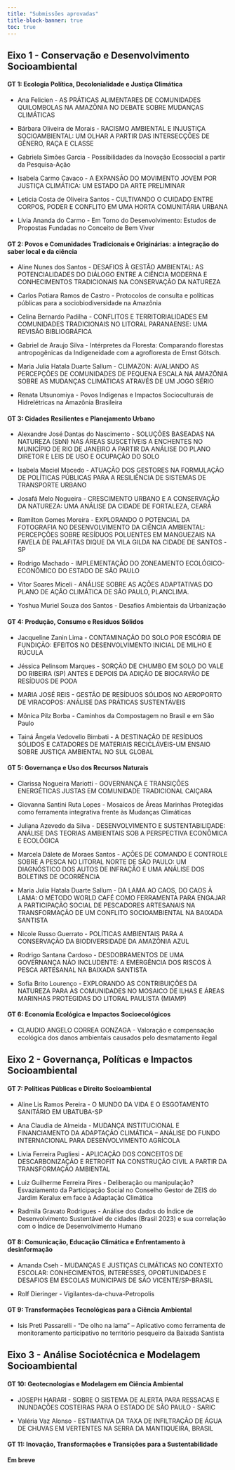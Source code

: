 ```yaml
---
title: "Submissões aprovadas"
title-block-banner: true
toc: true
---
```


## Eixo 1 - Conservação e Desenvolvimento Socioambiental

#### GT 1: Ecologia Política, Decolonialidade e Justiça Climática

-   Ana Felicien - AS PRÁTICAS ALIMENTARES DE COMUNIDADES QUILOMBOLAS NA AMAZÔNIA NO DEBATE SOBRE MUDANÇAS CLIMÁTICAS

-   Bárbara Oliveira de Morais - RACISMO AMBIENTAL E INJUSTIÇA SOCIOAMBIENTAL: UM OLHAR A PARTIR DAS INTERSECÇÕES DE GÊNERO, RAÇA E CLASSE

-   Gabriela Simões Garcia - Possibilidades da Inovação Ecossocial a partir da Pesquisa-Ação

-   Isabela Carmo Cavaco - A EXPANSÃO DO MOVIMENTO JOVEM POR JUSTIÇA CLIMÁTICA: UM ESTADO DA ARTE PRELIMINAR

-   Leticia Costa de Oliveira Santos - CULTIVANDO O CUIDADO ENTRE CORPOS, PODER E CONFLITO EM UMA HORTA COMUNITÁRIA URBANA

-   Lívia Ananda do Carmo - Em Torno do Desenvolvimento: Estudos de Propostas Fundadas no Conceito de Bem Viver

#### GT 2: Povos e Comunidades Tradicionais e Originárias: a integração do saber local e da ciência

-   Aline Nunes dos Santos - DESAFIOS À GESTÃO AMBIENTAL: AS POTENCIALIDADES DO DIÁLOGO ENTRE A CIÊNCIA MODERNA E CONHECIMENTOS TRADICIONAIS NA CONSERVAÇÃO DA NATUREZA

-   Carlos Potiara Ramos de Castro - Protocolos de consulta e políticas públicas para a sociobiodiversidade na Amazônia

-   Celina Bernardo Padilha - CONFLITOS E TERRITORIALIDADES EM COMUNIDADES TRADICIONAIS NO LITORAL PARANAENSE: UMA REVISÃO BIBLIOGRÁFICA

-   Gabriel de Araujo Silva - Intérpretes da Floresta: Comparando florestas antropogênicas da Indigeneidade com a agrofloresta de Ernst Götsch.

-   Maria Julia Hatala Duarte Sallum - CLIMAZON: AVALIANDO AS PERCEPÇÕES DE COMUNIDADES DE PEQUENA ESCALA NA AMAZÔNIA SOBRE AS MUDANÇAS CLIMÁTICAS ATRAVÉS DE UM JOGO SÉRIO

-   Renata Utsunomiya - Povos Indígenas e Impactos Socioculturais de Hidrelétricas na Amazônia Brasileira

#### GT 3: Cidades Resilientes e Planejamento Urbano

-   Alexandre José Dantas do Nascimento - SOLUÇÕES BASEADAS NA NATUREZA (SbN) NAS ÁREAS SUSCETÍVEIS A ENCHENTES NO MUNICÍPIO DE RIO DE JANEIRO A PARTIR DA ANÁLISE DO PLANO DIRETOR E LEIS DE USO E OCUPAÇÃO DO SOLO

-   Isabela Maciel Macedo - ATUAÇÃO DOS GESTORES NA FORMULAÇÃO DE POLÍTICAS PÚBLICAS PARA A RESILIÊNCIA DE SISTEMAS DE TRANSPORTE URBANO

-   Josafá Melo Nogueira - CRESCIMENTO URBANO E A CONSERVAÇÃO DA NATUREZA: UMA ANÁLISE DA CIDADE DE FORTALEZA, CEARÁ

-   Ramilton Gomes Moreira - EXPLORANDO O POTENCIAL DA FOTOGRAFIA NO DESENVOLVIMENTO DA CIÊNCIA AMBIENTAL: PERCEPÇÕES SOBRE RESÍDUOS POLUENTES EM MANGUEZAIS NA FAVELA DE PALAFITAS DIQUE DA VILA GILDA NA CIDADE DE SANTOS -SP

-   Rodrigo Machado - IMPLEMENTAÇÃO DO ZONEAMENTO ECOLÓGICO-ECONÔMICO DO ESTADO DE SÃO PAULO

-   Vítor Soares Miceli - ANÁLISE SOBRE AS AÇÕES ADAPTATIVAS DO PLANO DE AÇÃO CLIMÁTICA DE SÃO PAULO, PLANCLIMA.

-   Yoshua Muriel Souza dos Santos - Desafios Ambientais da Urbanização

#### GT 4: Produção, Consumo e Resíduos Sólidos

-   Jacqueline Zanin Lima - CONTAMINAÇÃO DO SOLO POR ESCÓRIA DE FUNDIÇÃO: EFEITOS NO DESENVOLVIMENTO INICIAL DE MILHO E RÚCULA

-   Jéssica Pelinsom Marques - SORÇÃO DE CHUMBO EM SOLO DO VALE DO RIBEIRA (SP) ANTES E DEPOIS DA ADIÇÃO DE BIOCARVÃO DE RESÍDUOS DE PODA

-   MARIA JOSÉ REIS - GESTÃO DE RESÍDUOS SÓLIDOS NO AEROPORTO DE VIRACOPOS: ANÁLISE DAS PRÁTICAS SUSTENTÁVEIS

-   Mônica Pilz Borba - Caminhos da Compostagem no Brasil e em São Paulo

-   Tainá Ângela Vedovello Bimbati - A DESTINAÇÃO DE RESÍDUOS SÓLIDOS E CATADORES DE MATERIAIS RECICLÁVEIS-UM ENSAIO SOBRE JUSTIÇA AMBIENTAL NO SUL GLOBAL

#### GT 5: Governança e Uso dos Recursos Naturais

-   Clarissa Nogueira Mariotti - GOVERNANÇA E TRANSIÇÕES ENERGÉTICAS JUSTAS EM COMUNIDADE TRADICIONAL CAIÇARA

-   Giovanna Santini Ruta Lopes - Mosaicos de Áreas Marinhas Protegidas como ferramenta integrativa frente às Mudanças Climáticas

-   Juliana Azevedo da Silva - DESENVOLVIMENTO E SUSTENTABILIDADE: ANÁLISE DAS TEORIAS AMBIENTAIS SOB A PERSPECTIVA ECONÔMICA E ECOLÓGICA

-   Marcela Dálete de Moraes Santos - AÇÕES DE COMANDO E CONTROLE SOBRE A PESCA NO LITORAL NORTE DE SÃO PAULO: UM DIAGNÓSTICO DOS AUTOS DE INFRAÇÃO E UMA ANÁLISE DOS BOLETINS DE OCORRÊNCIA

-   Maria Julia Hatala Duarte Sallum - DA LAMA AO CAOS, DO CAOS À LAMA: O MÉTODO WORLD CAFÉ COMO FERRAMENTA PARA ENGAJAR A PARTICIPAÇÃO SOCIAL DE PESCADORES ARTESANAIS NA TRANSFORMAÇÃO DE UM CONFLITO SOCIOAMBIENTAL NA BAIXADA SANTISTA

-   Nicole Russo Guerrato - POLÍTICAS AMBIENTAIS PARA A CONSERVAÇÃO DA BIODIVERSIDADE DA AMAZÔNIA AZUL

-   Rodrigo Santana Cardoso - DESDOBRAMENTOS DE UMA GOVERNANÇA NÃO INCLUDENTE: A EMERGÊNCIA DOS RISCOS À PESCA ARTESANAL NA BAIXADA SANTISTA

-   Sofia Brito Lourenço - EXPLORANDO AS CONTRIBUIÇÕES DA NATUREZA PARA AS COMUNIDADES NO MOSAICO DE ILHAS E ÁREAS MARINHAS PROTEGIDAS DO LITORAL PAULISTA (MIAMP)

#### GT 6: Economia Ecológica e Impactos Socioecológicos

-   CLAUDIO ANGELO CORREA GONZAGA - Valoração e compensação ecológica dos danos ambientais causados pelo desmatamento ilegal

## Eixo 2 - Governança, Políticas e Impactos Socioambiental

#### GT 7: Políticas Públicas e Direito Socioambiental

-   Aline Lis Ramos Pereira - O MUNDO DA VIDA E O ESGOTAMENTO SANITÁRIO EM UBATUBA-SP

-   Ana Claudia de Almeida - MUDANÇA INSTITUCIONAL E FINANCIAMENTO DA ADAPTAÇÃO CLIMÁTICA – ANÁLISE DO FUNDO INTERNACIONAL PARA DESENVOLVIMENTO AGRÍCOLA

-   Livia Ferreira Pugliesi - APLICAÇÃO DOS CONCEITOS DE DESCARBONIZAÇÃO E RETROFIT NA CONSTRUÇÃO CIVIL A PARTIR DA TRANSFORMAÇÃO AMBIENTAL

-   Luiz Guilherme Ferreira Pires - Deliberação ou manipulação? Esvaziamento da Participação Social no Conselho Gestor de ZEIS do Jardim Keralux em face à Adaptação Climática

-   Radmila Gravato Rodrigues - Análise dos dados do Índice de Desenvolvimento Sustentável de cidades (Brasil 2023) e sua correlação com o Índice de Desenvolvimento Humano

#### GT 8: Comunicação, Educação Climática e Enfrentamento à desinformação

-   Amanda Cseh - MUDANÇAS E JUSTIÇAS CLIMÁTICAS NO CONTEXTO ESCOLAR: CONHECIMENTOS, INTERESSES, OPORTUNIDADES E DESAFIOS EM ESCOLAS MUNICIPAIS DE SÃO VICENTE/SP-BRASIL

-   Rolf Dieringer - Vigilantes-da-chuva-Petropolis

#### GT 9: Transformações Tecnológicas para a Ciência Ambiental

-   Isis Preti Passarelli - “De olho na lama” – Aplicativo como ferramenta de monitoramento participativo no território pesqueiro da Baixada Santista

## Eixo 3 - Análise Sociotécnica e Modelagem Socioambiental

#### GT 10: Geotecnologias e Modelagem em Ciência Ambiental

-   JOSEPH HARARI - SOBRE O SISTEMA DE ALERTA PARA RESSACAS E INUNDAÇÕES COSTEIRAS PARA O ESTADO DE SÃO PAULO - SARIC

-   Valéria Vaz Alonso - ESTIMATIVA DA TAXA DE INFILTRAÇÃO DE ÁGUA DE CHUVAS EM VERTENTES NA SERRA DA MANTIQUEIRA, BRASIL

#### GT 11: Inovação, Transformações e Transições para a Sustentabilidade

**Em breve**
